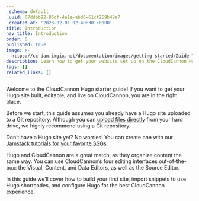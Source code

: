 ```yaml
---
_schema: default
_uuid: 67ddbb92-86cf-4e1e-abd6-61cf259b42a7
_created_at: '2023-02-01 02:40:30 +0000'
title: Introduction
nav_title: Introduction
order: 0
published: true
image: >-
  https://cc-dam.imgix.net/documentation/images/getting-started/Guide-Thumbnails/CloudCannon-Getting-Started-Thumbnail-Hugo.png
description: Learn how to get your website set up on the CloudCannon Hugo CMS.
tags: []
related_links: []
---
```

Welcome to the CloudCannon Hugo starter guide! If you want to get your Hugo site built, editable, and live on CloudCannon, you are in the right place.

Before we start, this guide assumes you already have a Hugo site uploaded to a Git repository. Although you can [upload files directly](/documentation/articles/add-files-with-direct-upload/) from your hard drive, we highly recommend using a Git repository.

Don’t have a Hugo site yet? No worries! You can create one with our [Jamstack tutorials for your favorite SSGs](/tutorials/).

Hugo and CloudCannon are a great match, as they organize content the same way. You can use CloudCannon’s four editing interfaces out-of-the-box: the Visual, Content, and Data Editors, as well as the Source Editor.

In this guide we’ll cover how to build your first site, import snippets to use Hugo shortcodes, and configure Hugo for the best CloudCannon experience.